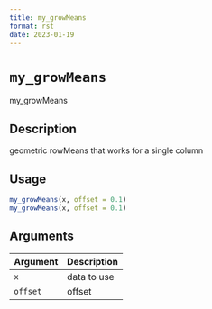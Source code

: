 ```yaml
--- 
title: my_growMeans 
format: rst 
date: 2023-01-19 
--- 
```

# `my_growMeans`

my_growMeans


## Description

geometric rowMeans that works for a single column


## Usage

```r
my_growMeans(x, offset = 0.1)
my_growMeans(x, offset = 0.1)
```


## Arguments

Argument      |Description
------------- |----------------
`x`     |     data to use
`offset`     |     offset


